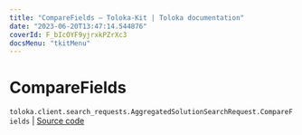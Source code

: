 ```yaml
---
title: "CompareFields — Toloka-Kit | Toloka documentation"
date: "2023-06-20T13:47:14.544876"
coverId: F_bIcOYF9yjrxkPZrXc3
docsMenu: "tkitMenu"
---
```


# CompareFields

`toloka.client.search_requests.AggregatedSolutionSearchRequest.CompareFields` | [Source code](https://github.com/Toloka/toloka-kit/blob/v1.2.0/src/client/search_requests.py#L480)